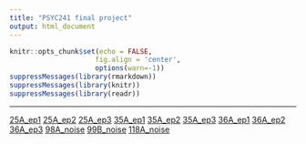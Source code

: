 ```yaml
---
title: "PSYC241 final project"
output: html_document
---
```



```r
knitr::opts_chunk$set(echo = FALSE,
                     fig.align = 'center',
                     options(warn=-1))
suppressMessages(library(rmarkdown))
suppressMessages(library(knitr))
suppressMessages(library(readr))

```

***

[25A_ep1](file/sample_sound/25A_ep1.wav)
[25A_ep2](file/sample_sound/25A_ep2.wav)
[25A_ep3](file/sample_sound/25A_ep3.wav)
[35A_ep1](file/sample_sound/35A_ep1.wav)
[35A_ep2](file/sample_sound/35A_ep2.wav)
[35A_ep3](file/sample_sound/35A_ep3.wav)
[36A_ep1](file/sample_sound/36A_ep1.wav)
[36A_ep2](file/sample_sound/36A_ep2.wav)
[36A_ep3](file/sample_sound/36A_ep3.wav)
[98A_noise](file/sample_sound/98A_noise.wav)
[99B_noise](file/sample_sound/99B_noise.wav)
[118A_noise](file/sample_sound/118A_noise.wav)